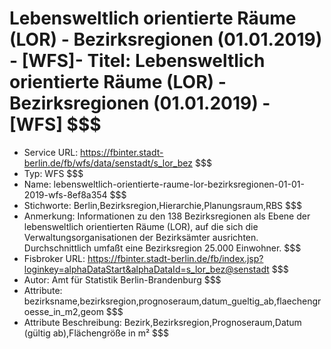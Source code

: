 # Lebensweltlich orientierte Räume (LOR) - Bezirksregionen (01.01.2019) - [WFS]- Titel: Lebensweltlich orientierte Räume (LOR) - Bezirksregionen (01.01.2019) - [WFS] $$$
- Service URL: https://fbinter.stadt-berlin.de/fb/wfs/data/senstadt/s_lor_bez $$$
- Typ: WFS $$$
- Name: lebensweltlich-orientierte-raume-lor-bezirksregionen-01-01-2019-wfs-8ef8a354 $$$
- Stichworte: Berlin,Bezirksregion,Hierarchie,Planungsraum,RBS $$$
- Anmerkung: Informationen zu den 138 Bezirksregionen als Ebene der lebensweltlich orientierten Räume (LOR), auf die sich die Verwaltungsorganisationen der Bezirksämter ausrichten. Durchschnittlich umfaßt eine Bezirksregion 25.000 Einwohner. $$$
- Fisbroker URL: https://fbinter.stadt-berlin.de/fb/index.jsp?loginkey=alphaDataStart&alphaDataId=s_lor_bez@senstadt $$$
- Autor: Amt für Statistik Berlin-Brandenburg $$$
- Attribute: bezirksname,bezirksregion,prognoseraum,datum_gueltig_ab,flaechengroesse_in_m2,geom $$$
- Attribute Beschreibung: Bezirk,Bezirksregion,Prognoseraum,Datum (gültig ab),Flächengröße in m² $$$
